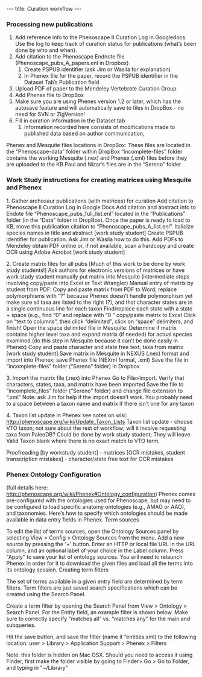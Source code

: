 ---
title: Curation workflow
---

===Processing new publications===
# Add reference info to the Phenoscape II Curation Log in Googledocs.  Use the log to keep track of curation status for publications (what’s been done by who and when).
# Add citation to the Phenoscape Endnote file (Phenoscape_pubs_A_papers.enl in Dropbox)
## Create PSPUB identifier (ask Jim or Wasila for explanation)
## In Phenex file for the paper, record the PSPUB identifier in the Dataset Tab’s Publication field
# Upload PDF of paper to the Mendeley Vertebrate Curation Group
#Add Phenex file to DropBox
#Make sure you are using Phenex version 1.2 or later, which has the autosave feature and will automatically save to files in DropBox - no need for SVN or ZigVersion!
#Fill in curation information in the Dataset tab
## Information recorded here consists of modifications made to published data based on author communication, 

Phenex and Mesquite files locations in DropBox:
These files are located in the “Phenoscape-data” folder within DropBox
“incomplete-files” folder contains the working Mesquite (.nex) and Phenex (.xml) files before they are uploaded to the KB
Paul and Nizar’s files are in the “Sereno” folder

===Work Study instructions for creating matrices using Mesquite and Phenex===
1. Gather archosaur publications (with matrices) for curation
Add citation to Phenoscape II Curation Log in Google Docs
Add citation and abstract info to Endote file “Phenoscape_pubs_full_list.enl” located in the “Publications” folder (in the “Data” folder in DropBox).  Once the paper is ready to load to KB, move this publication citation to “Phenoscape_pubs_A_list.enl”.
Italicize species names in title and abstract [work study student]
Create PSPUB identifier for publication.  Ask Jim or Wasila how to do this.
Add PDFs to Mendeley
obtain PDF online or, if not available, scan a hardcopy and create OCR using Adobe Acrobat [work study student]

2. Create matrix files for all pubs [Much of this work to be done by work study students!]
Ask authors for electronic versions of matrices or have work study student manually put matrix into Mesquite (intermediate steps involving copy/paste into Excel or Text Wrangler)
Manual entry of matrix by student from PDF:
Copy and paste matrix from PDF to Word;
replace polymorphisms with “?” because Phenex doesn’t handle polymorphism yet
make sure all taxa are listed to the right (?), and that character states are in a single continuous line for each taxon
Find/replace each state with a state + space (e.g., find “0” and replace with “0 “
copy/paste matrix to Excel
Click on “text to columns”, then click “delimited”, click on “space” delimiters, and finish!
Open the space delimited file in Mesquite.
Determine if matrix contains higher level taxa and expand matrix (if needed) for actual species examined (do this step in Mesquite because it can’t be done easily in Phenex)
Copy and paste character and state free text, taxa from matrix [work study student]
Save matrix in Mesquite in NEXUS (.nex) format and import into Phenex; save Phenex file (NEXml format, .xml)
Save the file in “incomplete-files” folder (“Sereno” folder) in Dropbox

3. Import the matrix file (.nex) into Phenex
Go to File>Import. Verify that characters, states, taxa, and matrix have been imported
Save the file to “incomplete_files” folder (“Sereno” folder) and change file extension to “.xml”
Note: ask Jim for help if the import doesn’t work. You probably need to a space between a taxon name and matrix if there isn’t one for any taxon

4. Taxon list update in Phenex
see notes on wiki: http://phenoscape.org/wiki/Update_Taxon_Lists
Taxon list update - choose VTO taxon; not sure about the rest of workflow; will it involve requesting taxa from PaleoDB?
Could be done by work study student; They will leave Valid Taxon blank where there is no exact match to VTO term.

Proofreading [by workstudy student]
- matrices [OCR mistakes, student transcription mistakes]
- character/state free text for OCR mistakes

===Phenex Ontology Configuration===
(full details here:  http://phenoscape.org/wiki/Phenex#Ontology_configuration)
Phenex comes pre-configured with the ontologies used for Phenoscape, but may need to be configured to load specific anatomy ontologies (e.g., AMAO or AAO), and taxonomies.  Here’s how to specify which ontologies should be made available in data entry fields in Phenex.
Term sources

To edit the list of terms sources, open the Ontology Sources panel by selecting View > Config > Ontology Sources from the menu. Add a new source by pressing the '+' button. Enter an HTTP or local file URL in the URL column, and an optional label of your choice in the Label column. Press "Apply" to save your list of ontology sources. You will need to relaunch Phenex in order for it to download the given files and load all the terms into its ontology session.
Creating term filters

The set of terms available in a given entry field are determined by term filters. Term filters are just saved search specifications which can be created using the Search Panel.

Create a term filter by opening the Search Panel from View > Ontology > Search Panel.  For the Entity field, an example filter is shown below. Make sure to correctly specify “matches all” vs. “matches any” for the main and subqueries.

Hit the save button, and save the filter (name it “entities.xml) to the following location:
user > Library > Application Support > Phenex > Filters

Note: this folder is hidden on Mac OSX. Should you need to access it using Finder, first make the folder visible by going to
Finder> Go > Go to Folder, and typing in "~/Library"